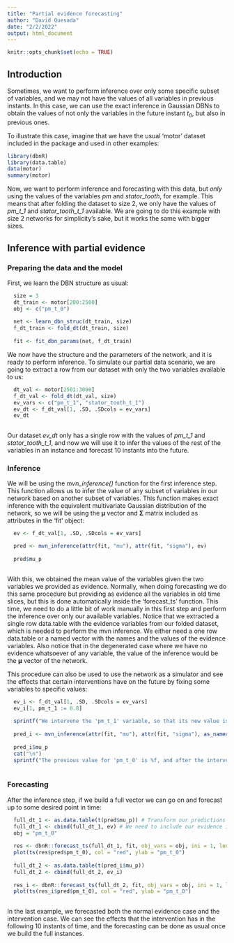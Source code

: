 ```yaml
---
title: "Partial evidence forecasting"
author: "David Quesada"
date: "2/2/2022"
output: html_document
---
```


```r
knitr::opts_chunk$set(echo = TRUE)
```

## Introduction

Sometimes, we want to perform inference over only some specific subset of variables, and we may not have the values of all variables in previous instants. In this case, we can use the exact inference in Gaussian DBNs to obtain the values of not only the variables in the future instant $t_0$, but also in previous ones.

To illustrate this case, imagine that we have the usual 'motor' dataset included in the package and used in other examples:

```r
library(dbnR)
library(data.table)
data(motor)
summary(motor)
```

Now, we want to perform inference and forecasting with this data, but *only* using the values of the variables _pm_ and _stator_tooth_, for example. This means that after folding the dataset to size 2, we only have the values of _pm_t_1_ and _stator_tooth_t_1_ available. We are going to do this example with size 2 networks for simplicity's sake, but it works the same with bigger sizes.

## Inference with partial evidence

### Preparing the data and the model

First, we learn the DBN structure as usual:

```r
  size = 3
  dt_train <- motor[200:2500]
  obj <- c("pm_t_0")
  
  net <- learn_dbn_struc(dt_train, size)
  f_dt_train <- fold_dt(dt_train, size)
  
  fit <- fit_dbn_params(net, f_dt_train)
```

We now have the structure and the parameters of the network, and it is ready to perform inference. To simulate our partial data scenario, we are going to extract a row from our dataset with only the two variables available to us:

```r
  dt_val <- motor[2501:3000]
  f_dt_val <- fold_dt(dt_val, size)
  ev_vars <- c("pm_t_1", "stator_tooth_t_1")
  ev_dt <- f_dt_val[1, .SD, .SDcols = ev_vars]
  ev_dt
  
```
Our dataset _ev_dt_ only has a single row with the values of _pm_t_1_ and _stator_tooth_t_1_, and now we will use it to infer the values of the rest of the variables in an instance and forecast 10 instants into the future.

### Inference

We will be using the _mvn_inference()_ function for the first inference step. This function allows us to infer the value of any subset of variables in our network based on another subset of variables. This function makes exact inference with the equivalent multivariate Gaussian distribution of the network, so we will be using the $\mathbf{\mu}$ vector and $\mathbf{\Sigma}$ matrix included as attributes in the 'fit' object:

```r
  ev <- f_dt_val[1, .SD, .SDcols = ev_vars]

  pred <- mvn_inference(attr(fit, "mu"), attr(fit, "sigma"), ev)
  
  pred$mu_p
  
```

With this, we obtained the mean value of the variables given the two variables we provided as evidence. Normally, when doing forecasting we do this same procedure but providing as evidence all the variables in old time slices, but this is done automatically inside the 'forecast_ts' function. This time, we need to do a little bit of work manually in this first step and perform the inference over only our available variables. Notice that we extracted a single row data.table with the evidence variables from our folded dataset, which is needed to perform the mvn inference. We either need a one row data.table or a named vector with the names and the values of the evidence variables. Also notice that in the degenerated case where we have no evidence whatsoever of any variable, the value of the inference would be the $\mathbf{\mu}$ vector of the network. 

This procedure can also be used to use the network as a simulator and see the effects that certain interventions have on the future by fixing some variables to specific values:

```r
  ev_i <- f_dt_val[1, .SD, .SDcols = ev_vars]
  ev_i[1, pm_t_1 := 0.8]
  
  sprintf("We intervene the 'pm_t_1' variable, so that its new value is %.1f", ev_i[1, pm_t_1])
  
  pred_i <- mvn_inference(attr(fit, "mu"), attr(fit, "sigma"), as_named_vector(ev_i))
  
  pred_i$mu_p
  cat("\n")
  sprintf("The previous value for 'pm_t_0' is %f, and after the intervention it changes to %f", pred$mu_p[30], pred_i$mu_p[30])
  
```

### Forecasting

After the inference step, if we build a full vector we can go on and forecast up to some desired point in time:

```r
  full_dt_1 <- as.data.table(t(pred$mu_p)) # Transform our predictions into the desired data.table format
  full_dt_1 <- cbind(full_dt_1, ev) # We need to include our evidence in the full vector
  obj = "pm_t_0"
  
  res <- dbnR::forecast_ts(full_dt_1, fit, obj_vars = obj, ini = 1, len = 5, print_res = F, plot_res = F)
  plot(ts(res$pred$pm_t_0), col = "red", ylab = "pm_t_0")
  
  full_dt_2 <- as.data.table(t(pred_i$mu_p))
  full_dt_2 <- cbind(full_dt_2, ev_i)
  
  res_i <- dbnR::forecast_ts(full_dt_2, fit, obj_vars = obj, ini = 1, len = 5, print_res = F, plot_res = F)
  plot(ts(res_i$pred$pm_t_0), col = "red", ylab = "pm_t_0")
  
```

In the last example, we forecasted both the normal evidence case and the intervention case. We can see the effects that the intervention has in the following 10 instants of time, and the forecasting can be done as usual once we build the full instances. 

